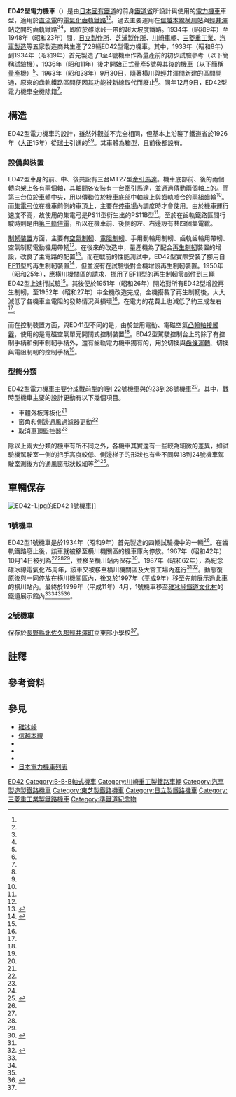 {{noteTA
|G1=Unit
|1=zh-tw:制軔;zh-hk:制動;zh-hans:制动;
|2=zh-tw:帶軔;zh-hk:帶制動;zh-hans:带制动;
}}
{{Infobox Locomotive
| name = ED42
| image = JGR_ED_42_2.jpg
| caption = ED42 2號機車
| type = [[電力機車|電力機車]]
| origin = {{JPN}}
| builder = [[日立製作所|日立製作所]]<br />[[東芝|芝浦製作所]]<br />[[川崎重工車輛公司|川崎車輛]]<br />[[三菱重工業|三菱重工業]]<br />[[汽車製造_(公司)|汽車製造]]
| roadnumber = 
| builddate  = 1933年－1948年<ref name="sankei0925">{{Cite news|url=https://www.sankei.com/life/news/200925/lif2009250031-n1.html|script-title=ja:「アプト式電気機関車」特別展示へ　群馬|date=2020-09-25|publisher=[[產經新聞|產經新聞]]|accessdate=2020-11-02|language=ja|archive-date=2020-10-31|archive-url=https://web.archive.org/web/20201031002213/https://www.sankei.com/life/news/200925/lif2009250031-n1.html|dead-url=no}}</ref><ref name="sankei0926">{{Cite news|url=https://www.sankei.com/region/news/200926/rgn2009260014-n1.html|script-title=ja:機関車ＥＤ４２形、屋外展示　安中、１０月１１日|date=2020-09-26|publisher=[[產經新聞|產經新聞]]|accessdate=2020-11-02|language=ja|archive-date=2020-10-27|archive-url=https://web.archive.org/web/20201027220235/https://www.sankei.com/region/news/200926/rgn2009260014-n1.html|dead-url=no}}</ref>
| totalproduction  = 28輛<ref name="mura">{{Cite web |date= |url=https://www.usuitouge.com/bunkamura/guide/ |script-title=ja:展示車両図鑑 |format= |publisher=[[碓冰峠鐵道文化村|碓冰峠鐵道文化村]] |accessdate=2020-10-30 |archiveurl=https://web.archive.org/web/20210120223719/http://www.usuitouge.com/bunkamura/guide/ |archivedate=2021-01-20 |language=ja |dead-url=no }}</ref>
| user = {{JAP}}[[鐵道省_(日本)|鐵道省]]→[[日本國有鐵道|日本國有鐵道]]
| whytetype = 
| uicclass = B-B-B<ref name="mura"/>
| gauge = 1,067毫米
| wheeldiameter = 
| axleload = 
| wheelbase = 
| minimumcurve = 
| length = 12,810毫米
| width = 2,950毫米
| height = 3,940毫米
| framesize = 
| weight = 62.52吨<ref name="mura"/>
| sandcap = 
| electricsystem = DC 600V<ref name="mura"/><ref name="ktymtskz">{{Cite web|url=http://ktymtskz.my.coocan.jp/yuge/hidaka5.htm|script-title=ja:碓氷峠のアプト式電気機関車（日高冬比古の電気機関車発達史5）|publisher=北山敏和の鉄道いまむかし|accessdate=2020-11-08|author={{lang|ja|北山敏和}}|language=ja|archive-date=2018-02-13|archive-url=https://web.archive.org/web/20180213054722/http://ktymtskz.my.coocan.jp/yuge/hidaka5.htm|dead-url=no}}</ref>
| collectionmethod = 
| transmission = 直—直流电
| tractionmotors = MT27<ref name="mura"/>
| topspeed = 25公里/小時（黏著運轉）<ref name="mura"/><ref name="ktymtskz"/><br />18公里/小時（齒軌運轉）<ref name="ktymtskz"/>
| sustainedspeed =13.5公里/小時
| poweroutput =610 千瓦（小時）<ref name="mura"/>
| tractiveeffort =9,300公斤（黏著運轉）<br />14,000公斤（齒軌運轉）
| locobrakes = 
| locobrakepower = 
| locobrakeforce = 
| trainbrakes = 
| safety = 
| notes =1963年9月30日引退
}}

'''ED42型電力機車'''（{{lang-ja| ED42形電気機関車}}）是由[[日本國有鐵道|日本國有鐵道]]的前身[[鐵道省_(日本)|鐵道省]]{{NoteTag|即後來的[[運輸通信省|運輸通信省]]。}}所設計與使用的[[電力機車|電力機車]]車型，適用於[[直流電|直流電]]的[[電氣化鐵路|電氣化]][[齒軌鐵路|齒軌]][[鐵路|鐵路]]<ref name="sankei0925"/><ref name="sankei0926"/>。過去主要運用在[[信越本線|信越本線]][[横川站_(群馬縣)|横川站]]與[[輕井澤站|輕井澤站]]之間的齒軌鐵路<ref name="sankei0925"/><ref name="sankei0926"/>{{NoteTag|此路線使用的齒軌鐵路類型屬於ABT式（{{lang-ja|アプト式}}）<ref name="sankei0925"/><ref name="sankei0926"/><ref name="mura"/><ref name="omoshiroi"> {{cite book |author1={{lang|ja|水木梢}} |publisher={{lang|ja|三共出版社}} |url= https://dl.ndl.go.jp/info:ndljp/pid/913948/96 |script-title=ja: 面白いうちに根本のわかる理科の話 |year=1924 |accessdate=2020-10-31 |language = ja }} </ref>，詳見中文條目[[齒軌鐵路#種類|齒軌鐵路#種類]]或日文條目{{link-ja|アプト式}}。}}，即位於[[碓冰峠|碓冰峠]]一帶的超大坡度鐵路{{NoteTag|超過2%以上之坡度即稱為超大坡度<ref>{{Cite book|title=運輸工程 六版|last=周|first=義華|publisher=華泰文化|year=2007|isbn=978-957-609-707-2|location=臺北市}}</ref>{{Rp|299}}。而横川與輕井澤間的鐵路路線最大坡度達66.7 ‰<ref name="mura"/>，即1⁄15，約為3.8度，該區間曾是日本最陡的鐵路路線<ref>{{Cite web |year=2016 |url= https://dl.ndl.go.jp/view/download/digidepo_11279686_po_000061.pdf?contentNo=1&alternativeNo= |script-title=ja: 平成27年度産業観光を活⽤地域活性化事例調査報告書 |format= |publisher=[[經濟產業省|經濟產業省]]九州經濟產業局 |page= 72|accessdate=2020-10-31 |archiveurl= |archivedate= |language = ja }}</ref>，亦曾是日本最早且唯一的齒軌鐵路區間<ref name="omoshiroi"/>。}}。1934年（[[昭和|昭和]]9年）至1948年（昭和23年）間，[[日立製作所|日立製作所]]、[[東芝|芝浦製作所]]、[[川崎重工車輛公司|川崎車輛]]、[[三菱重工業|三菱重工業]]、[[汽車製造_(公司)|汽車製造]]等五家製造商共生產了28輛ED42型電力機車。其中，1933年（昭和8年）到1934年（昭和9年）首先製造了1至4號機車作為量產前的初步試驗參考（以下簡稱試驗機），1936年（昭和11年）後才開始正式量產5號與其後的機車（以下簡稱量產機）<ref name="ktymtskz"/>。1963年（昭和38年）9月30日，隨著横川與輕井澤間新建的{{link-ja|黏著式鐵路|粘着式鉄道}}區間開通，原來的齒軌鐵路區間便因其功能被新線取代而廢止<ref name="mura"/>。同年12月9日，ED42型電力機車全機{{link-ja|廢車|廃車 (鉄道) }}除籍<ref name="mura"/>。

== 構造 ==
ED42型電力機車的設計，雖然外觀並不完全相同，但基本上沿襲了鐵道省於1926年（[[大正|大正]]15年）從[[瑞士|瑞士]]引進的{{link-ja| ED41型電力機車|国鉄ED41形電気機関車}}<ref name="sankei0925"/><ref name="sankei0926"/>。其車體為箱型，且前後都設有{{link-en|駕駛室| Cab (locomotive)}}。

=== 設備與裝置 ===
ED42型車身的前、中、後共設有三台MT27型[[牽引馬達|牽引馬達]]{{NoteTag|亦可稱為主電動機。}}。機車底部前、後的兩個[[轉向架|轉向架]]上各有兩個軸，其軸間各安裝有一台牽引馬達，並通過{{link-ja|連桿|コネクティングロッド#蒸気機関車の主連棒}}傳動兩個軸上的{{link-ja|驅動輪|駆動輪}}。而第三台位於車體中央，用以傳動位於機車底部中軸線上與[[齒條|齒軌]]嚙合的兩組齒輪<ref name="ktymtskz"/>。而[[集電弓|集電弓]]位在機車前側的車頂上，主要在[[停車場_(鐵路)|停車場]]內調度時才會使用。由於機車運行速度不高，故使用的集電弓是PS11型衍生出的PS11B型<ref name="ktymtskz"/>{{NoteTag|PS11型為日本鐵道運輸中主要使用的一種[[集電裝置|集電裝置]]型式。}}。至於在齒軌鐵路區間行駛時則是由[[第三軌供電|第三軌供電]]，所以在機車前、後側的左、右邊設有共四個集電靴。

[[铁路制动|制軔裝置]]方面，主要有[[空氣制动|空氣制軔]]、[[电阻制动|電阻制軔]]{{NoteTag|後與[[再生制动|再生制軔]]並用。}}、手用動輪用制軔、齒軌齒輪用帶軔、空氣制軔電動機用帶軔<ref name="ktymtskz"/>。在後來的改造中，量產機為了配合[[再生制动|再生制軔]]裝置的增設，改良了主電路的配置<ref name="RM_LIV148"> {{cite book |author1={{lang|ja|小林正義}} |publisher={{link-ja|NEKO PUBLISHING|ネコ・パブリッシング}} |script-title=ja: RM LIBRARY No.148 国鉄アプト式電気機関車（中） |isbn=978-4-7770-5318-6 |language = ja }} </ref>。而在戰前的性能測試中，ED42型實際安裝了挪用自[[日本國鐵EF11型電力機車|EF11型]]的再生制軔裝置<ref name="denki_195411">{{Cite book |author= |year=1954 |script-title=ja: 「現場を訪ねて 高鉄橫川機関區」電気車の科学 |publisher={{link-ja|電氣車研究會|電気車研究会}} |language=ja }}</ref>，但並沒有在試驗後對全機增設再生制軔裝置。1950年（昭和25年），應横川機關區的請求{{NoteTag|其請求的契機可能是戰後的電力供應採配額制，超過電力配額的部分會被收取高額的費用<ref name="denki_195411"/>。}}，挪用了EF11型的再生制軔零部件到三輛ED42型上進行試驗<ref name="denki_195411"/>。其後便於1951年（昭和26年）開始對所有ED42型增設再生制軔，至1952年（昭和27年）中全機改造完成{{NoteTag|{{link-ja |戰時設計|戦時設計|戰時型}}機車也在此時段進行了標準化改造。}}，全機搭載了再生制軔後，大大減低了各機車主電阻的發熱情況與損壞<ref name="RM_LIV148"/>，在電力的花費上也減低了約三成左右<ref name="denki_195411"/>。

而在控制裝置方面，與ED41型不同的是，由於並用電動、電磁空氣[[凸輪軸|凸輪軸]][[接觸器|接觸器]]，使用的是電磁空氣單元開關式控制裝置<ref name="ktymtskz"/>。ED42型駕駛控制台上的{{link-ja|主控制器|マスター・コントローラー}}除了有控制手柄和倒車制軔手柄外，還有齒軌電力機車獨有的，用於切換{{link-ja|黏著運轉|粘着式鉄道}}與[[齒軌鐵路|齒條運轉]]、切換{{link-ja|力行}}與電阻制軔的控制手柄<ref name="ktymtskz"/>。

=== 型態分類 ===
ED42型電力機車主要分成戰前型的1到 22號機車與{{link-ja |戰時設計|戦時設計|戰時型}}的23到28號機車<ref name="ktymtskz"/>。其中，戰時型機車主要的設計更動有以下幾個項目。
* 車體外板薄板化<ref name="ktymtskz"/>
* 窗角和側邊通風過濾器更動<ref name="ktymtskz"/>
* 取消車頂監控器<ref name="ktymtskz"/>
除以上兩大分類的機車有所不同之外，各機車其實還有一些較為細微的差異，如試驗機駕駛室一側的把手高度較低、側邊梯子的形狀也有些不同與18到24號機車駕駛室測後方的通風窗形狀較細等<ref name="RM_LIV148"/><ref name="RM_LIV149"> {{cite book |author1={{lang|ja|小林正義}} |publisher={{link-ja|NEKO PUBLISHING|ネコ・パブリッシング}} |script-title=ja: RM LIBRARY No.148 国鉄アプト式電気機関車（下） |isbn=978-4-7770-5319-3 |language = ja }} </ref>。

== 車輛保存 ==
[[File:ED42-1.jpg|thumb]]的ED42 1號機車]]

=== 1號機車 ===
ED42型1號機車是於1934年（昭和9年）首先製造的四輛試驗機中的一輛<ref name="mura"/>。在齒軌鐵路廢止後，該車就被移至横川機關區的機車庫內停放。1967年（昭和42年）10月14日被列為{{link-ja|鐵道記念物|鉄道記念物|準鐵道記念物}}<ref name="sankei0925"/><ref name="sankei0926"/><ref name="mura"/>，並移至横川站內保存<ref>{{cite book |author1={{lang|ja|小林宇一郎}} |publisher={{link-ja|鄉土出版社|郷土出版社}} |script-title=ja:信州の廃線紀行 |isbn=487-6-633959 |language = ja }}</ref>。1987年（昭和62年），為紀念碓冰線電氣化75周年，該車又被移至横川機關區及大宮工場{{NoteTag|即後來的{{link-ja|大宮總合車輛中心|大宮総合車両センター}}。}}內進行{{link-ja|動態保存|動態保存|動態復原}}<ref name="mura"/><ref>{{Cite journal |script-title=ja:『鉄道ジャーナル』第21巻第11号 |year=1987 |journal = {{link-ja|鉄道Journal|鉄道ジャーナル}}|volume = 21 |issue = 11 |page = 122 |publisher = {{lang|ja|鉄道ジャーナル社}} }}</ref>{{NoteTag|由於電車線所供應的電壓與該車所能接受的電壓不同，故運轉時連結了一輛配有降壓設備的[[守車|守車]]{{link-ja| YO3961型|国鉄ヨ3500形貨車}}<ref name="mura"/>。}}。動態復原後與{{link-ja|YO3961型貨車|国鉄ヨ3500形貨車}}一同停放在横川機關區內，後又於1997年（[[平成|平成]]9年）移至先前展示過此車的横川站內。最終於1999年（平成11年）4月，1號機車移至[[碓冰峠鐵道文化村|碓冰峠鐵道文化村]]的鐵道展示館內{{link-ja|靜態保存|静態保存}}<ref name="sankei0925"/><ref name="sankei0926"/><ref name="mura"/><ref name="karuizawa">{{Cite web|url=https://www.town.karuizawa.lg.jp/www/sp/contents/1556424049467/index.html|script-title=ja:歴史民俗資料館だより【平成29（2017）年度】|publisher=[[輕井澤町|輕井澤町]]|accessdate=2020-11-02|language=ja|archive-date=2020-11-16|archive-url=https://web.archive.org/web/20201116170404/https://www.town.karuizawa.lg.jp/www/sp/contents/1556424049467/index.html|dead-url=no}}</ref>。

=== 2號機車 ===
保存於[[長野縣|長野縣]][[北佐久郡|北佐久郡]][[輕井澤町|輕井澤町]]立東部小學校<ref name="karuizawa"/>。

== 註釋 ==
{{NoteFoot}}

== 參考資料 ==
{{Reflist}}

== 參見 == 
{{Commonscat|JNR ED42}}
{{Portal|日本鐵路}}
* [[碓冰峠|碓冰峠]]
* [[信越本線|信越本線]]
* {{link-ja|日本國鐵EC40型電力機車|国鉄EC40形電気機関車}}
* {{link-ja|日本國鐵ED40型電力機車|国鉄ED40形電気機関車}}
* {{link-ja|日本國鐵ED41型電力機車|国鉄ED41形電気機関車}}
* [[日本電力機車列表|日本電力機車列表]]
{{模板:日本國鐵舊型電力機車}}

[[Category:日本國有鐵道電力機車|ED42]]
[[Category:B-B-B軸式機車|Category:B-B-B軸式機車]]
[[Category:川崎重工製鐵路車輛|Category:川崎重工製鐵路車輛]]
[[Category:汽車製造製鐵路機車|Category:汽車製造製鐵路機車]]
[[Category:東芝製鐵路機車|Category:東芝製鐵路機車]]
[[Category:日立製鐵路機車|Category:日立製鐵路機車]]
[[Category:三菱重工業製鐵路機車|Category:三菱重工業製鐵路機車]]
[[Category:準鐵道紀念物|Category:準鐵道紀念物]]